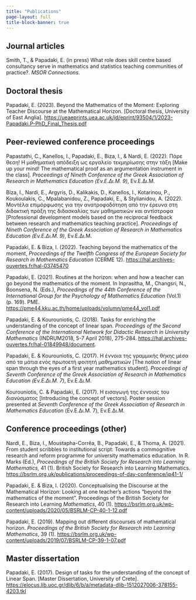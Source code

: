 ```yaml
---
title: "Publications"
page-layout: full
title-block-banner: true
---
```


## Journal articles

::: bib-entry
Smith, T., & Papadaki, E. (in press) What role does skill centre based consultancy serve in mathematics and statistics teaching communities of practice?. *MSOR Connections*.
:::

## Doctoral thesis

::: bib-entry
Papadaki, E. (2023). Beyond the Mathematics of the Moment: Exploring Teacher Discourse at the Mathematical Horizon. \[Doctoral thesis, University of East Anglia\]. <https://ueaeprints.uea.ac.uk/id/eprint/93504/1/2023-Papadaki.P-PhD_Final_Thesis.pdf>
:::

## Peer-reviewed conference proceedings

::: bib-entry
Papastathi, C., Kanellos, I., Papadaki, E., Biza, I., & Nardi, E. (2022). Πάρε θεση! Η μαθηματική απόδειξη ως εργαλείο τεκμηρίωσης στην τάξη \[Make up your mind! The mathematical proof as an argumentation instrument in the class\]. *Proceedings of Nineth Conference of the Greek Association of Research in Mathematics Education (Εν.Ε.Δι.Μ. 9)*, Εν.Ε.Δι.Μ.
:::

::: bib-entry
Biza, I., Nardi, E., Argyris, D., Kalikakis, D., Kanellos, I., Kotarinou, P., Koukoulakis, C., Mpalabanidou, Z., Papadaki, E., & Stylianidou, A. (2022). Μοντέλα επιμόρφωσης για την ανατροφοδότηση από την έρευνα στη διδακτική πράξη της διδασκαλίας των μαθηματικών και αντίστροφα \[Professional development models based on the reciprocal feedback between research and mathematics teaching practice\]. *Proceedings of Nineth Conference of the Greek Association of Research in Mathematics Education (Εν.Ε.Δι.Μ. 9)*, Εν.Ε.Δι.Μ.
:::

::: bib-entry
Papadaki, E. & Biza, I. (2022). Teaching beyond the mathematics of the moment, *Proceedings of the Twelfth Congress of the European Society for Research in Mathematics Education* (CERME 12). <https://hal.archives-ouvertes.fr/hal-03745470>
:::

::: bib-entry
Papadaki, E. (2021). Routines at the horizon: when and how a teacher can go beyond the mathematics of the moment. In Inprasitha, M., Changsri, N., Boonsena, N. (Eds.), *Proceedings of the 44th Conference of the International Group for the Psychology of Mathematics Education* (Vol.1) (p. 169). PME. <https://pme44.kku.ac.th/home/uploads/volumn/pme44_vol1.pdf>
:::

::: bib-entry
Papadaki, E. & Kourouniotis, C. (2018). Tasks for enriching the understanding of the concept of linear span. *Proceedings of the Second Conference of the International Network for Didactic Research in University Mathematics* (INDRUM2018, 5-7 April 2018), 275-284. <https://hal.archives-ouvertes.fr/hal-01849948/document>.
:::

::: bib-entry
Papadaki, E. & Kourouniotis, C. (2017). Η έννοια της γραμμικής θήκης μέσα από τα μάτια ενός πρωτοετή φοιτητή μαθηματικών \[The notion of linear span through the eyes of a first year mathematics student\]. *Proceedings of Seventh Conference of the Greek Association of Research in Mathematics Education (Εν.Ε.Δι.Μ. 7)*, Εν.Ε.Δι.Μ.
:::

::: bib-entry
Kourouniotis, C. & Papadaki, E. (2017). Η εισαγωγή της έννοιας του διανύσματος \[Introducing the concept of vectors\]. Poster session presented at *Seventh Conference of the Greek Association of Research in Mathematics Education* (Εν.Ε.Δι.Μ. 7), Εν.Ε.Δι.Μ.
:::

## Conference proceedings (other)

::: bib-entry
Nardi, E., Biza, I., Moustapha-Corrêa, B., Papadaki, E., & Thoma, A. (2021). From student scribbles to institutional script: Towards a commognitive research and reform programme for university mathematics education. In R. Marks (Ed.), *Proceedings of the British Society for Research into Learning Mathematics,* 41 (1). British Society for Research into Learning Mathematics. <https://bsrlm.org.uk/publications/proceedings-of-day-conference/ip41-1/>
:::

::: bib-entry
Papadaki, E. & Biza, I. (2020). Conceptualising the Discourse at the Mathematical Horizon: Looking at one teacher’s actions “beyond the mathematics of the moment”. Proceedings of the British Society for Research into Learning *Mathematics*, 40 (1). <https://bsrlm.org.uk/wp-content/uploads/2020/05/BSRLM-CP-40-1-12.pdf>
:::

::: bib-entry
Papadaki, E. (2019). Mapping out different discourses of mathematical horizon. *Proceedings of the British Society for Research into Learning Mathematics*, 39 (1). <https://bsrlm.org.uk/wp-content/uploads/2019/07/BSRLM-CP-39-1-07.pdf>
:::

## Master dissertation

::: bib-entry
Papadaki, E. (2017). Design of tasks for the understanding of the concept of Linear Span. \[Master Dissertation, University of Crete\]. <https://elocus.lib.uoc.gr/dlib/6/b/a/metadata-dlib-1512027006-378155-4203.tkl>
:::
